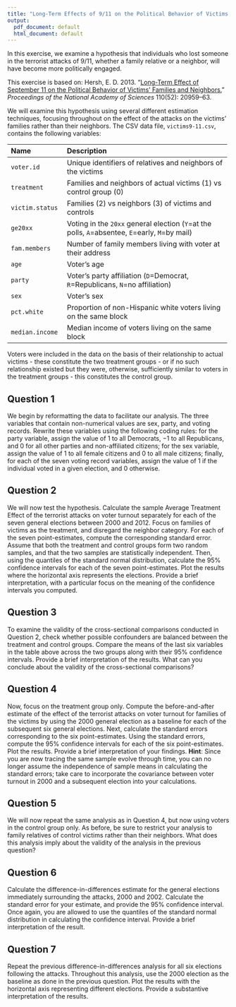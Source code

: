 ```yaml
---
title: "Long-Term Effects of 9/11 on the Political Behavior of Victims' Families"
output:
  pdf_document: default
  html_document: default
---
```


In this exercise, we examine a hypothesis that individuals who lost
someone in the terrorist attacks of 9/11, whether a family relative or
a neighbor, will have become more politically engaged.

This exercise is based on: Hersh, E. D. 2013. “[Long-Term Effect of September 11 on the Political Behavior of Victims’ Families and Neighbors.](http://dx.doi.org/10.1073/pnas.1315043110)” *Proceedings of the National Academy of Sciences* 110(52): 20959–63. 

We will examine this hypothesis
using several different estimation techniques, focusing throughout on
the effect of the attacks on the victims' families rather than their
neighbors. The CSV data file, `victims9-11.csv`, contains the
following variables:

------------------------------------------------------------------------------
 Name                Description
 ------------------- ---------------------------------------------------------
 `voter.id`          Unique identifiers of relatives and neighbors of the 
                     victims 
                     
 `treatment`         Families and neighbors of actual victims (1) vs control 
                     group (0)
 
 `victim.status`     Families (2) vs neighbors (3) of victims and controls
 
 `ge20xx`            Voting in the `20xx` general election (`Y`=at the polls, 
                     `A`=absentee, `E`=early, `M`=by mail) 
 
 `fam.members`       Number of family members living with voter at their address 
 
 `age`               Voter's age 
 
 `party`             Voter's party affiliation (`D`=Democrat, `R`=Republicans, 
                     `N`=no affiliation) 
 
 `sex`               Voter's sex
 
 `pct.white`         Proportion of non-Hispanic white voters living on the same 
                     block 
 
 `median.income`     Median income of voters living on the same block  
------------------------------------------------------------------------------

Voters were
included in the data on the basis of their relationship to actual
victims - these constitute the two treatment groups - or if no
such relationship existed but they were, otherwise, sufficiently
similar to voters in the treatment groups - this constitutes the
control group. 

## Question 1

We begin by reformatting the data to facilitate our analysis.
The three variables that contain non-numerical values are sex,
party, and voting records. Rewrite these variables using the
following coding rules: for the party variable, assign the value of
$1$ to all Democrats, $-1$ to all Republicans, and $0$ for all other
parties and non-affiliated citizens; for the sex variable, assign
the value of $1$ to all female citizens and $0$ to all male
citizens; finally, for each of the seven voting record variables,
assign the value of $1$ if the individual voted in a given election,
and $0$ otherwise.

## Question 2

We will now test the hypothesis. Calculate the sample Average
Treatment Effect of the terrorist attacks on voter turnout
separately for each of the seven general elections between 2000 and
2012. Focus on families of victims as the treatment, and disregard
the neighbor category. For each of the seven point-estimates,
compute the corresponding standard error.  Assume that both the
treatment and control groups form two random samples, and that the
two samples are statistically independent. Then, using the quantiles
of the standard normal distribution, calculate the 95% confidence
intervals for each of the seven point-estimates. Plot the results
where the horizontal axis represents the elections.  Provide a brief
interpretation, with a particular focus on the meaning of the
confidence intervals you computed.

## Question 3

To examine the validity of the cross-sectional comparisons
conducted in Question 2, check whether possible confounders are
balanced between the treatment and control groups. Compare the means
of the last six variables in the table above across the two
groups along with their 95\% confidence intervals.  Provide a brief
interpretation of the results. What can you conclude about the
validity of the cross-sectional comparisons?

## Question 4

Now, focus on the treatment group only. Compute the
before-and-after estimate of the effect of the terrorist attacks on
voter turnout for families of the victims by using the 2000 general
election as a baseline for each of the subsequent six general
elections. Next, calculate the standard errors corresponding to the
six point-estimates.  Using the standard errors, compute the 95%
confidence intervals for each of the six point-estimates.  Plot the
results. Provide a brief interpretation of your
findings. **Hint**: Since you are now tracing the
same sample evolve through time, you can no longer assume the
independence of sample means in calculating the standard errors;
take care to incorporate the covariance between voter turnout in 2000
and a subsequent election into your calculations.

## Question 5

We will now repeat the same analysis as in Question 4, but now
using voters in the control group only. As before, be sure to
restrict your analysis to family relatives of control victims rather
than their neighbors.  What does this analysis imply about the
validity of the analysis in the previous question?

## Question 6

Calculate the difference-in-differences estimate for the general
elections immediately surrounding the attacks, 2000 and
2002. Calculate the standard error for your estimate, and provide
the 95% confidence interval.  Once again, you are allowed to use
the quantiles of the standard normal distribution in calculating the
confidence interval.  Provide a brief interpretation of the result.

## Question 7

Repeat the previous difference-in-differences analysis for all
six elections following the attacks.  Throughout this analysis,
use the 2000 election as the baseline as done in the previous
question.  Plot the results with the horizontal axis representing
different elections.  Provide a substantive interpretation of the
results.

